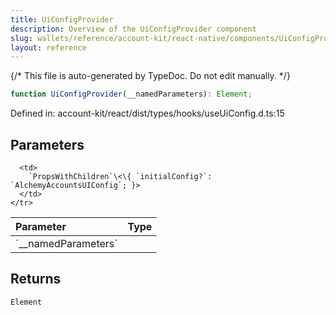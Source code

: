 ```yaml
---
title: UiConfigProvider
description: Overview of the UiConfigProvider component
slug: wallets/reference/account-kit/react-native/components/UiConfigProvider
layout: reference
---
```


{/* This file is auto-generated by TypeDoc. Do not edit manually. */}

```ts
function UiConfigProvider(__namedParameters): Element;
```

Defined in: account-kit/react/dist/types/hooks/useUiConfig.d.ts:15

## Parameters

<table>
  <thead>
    <tr>
      <th align="left">Parameter</th>
      <th align="left">Type</th>
    </tr>
  </thead>

  <tbody>
    <tr>
      <td>
        `__namedParameters`
      </td>

      <td>
        `PropsWithChildren`\<\{ `initialConfig?`: `AlchemyAccountsUIConfig`; }>
      </td>
    </tr>

  </tbody>
</table>

## Returns

`Element`
